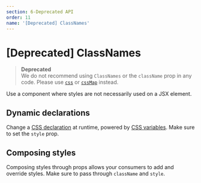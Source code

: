 ```yaml
---
section: 6-Deprecated API
order: 11
name: '[Deprecated] ClassNames'
---
```



# \[Deprecated\] ClassNames

> **Deprecated**<br />
> We do not recommend using `ClassNames` or the `className` prop in any code. Please use [`css`](/api-css-prop) or [`cssMap`](/api-cssmap) instead.

Use a component where styles are not necessarily used on a JSX element.

<ClassNamesObj />

## Dynamic declarations

Change a [CSS declaration](https://developer.mozilla.org/en-US/docs/Learn/CSS/First_steps/How_CSS_is_structured#Properties_and_values) at runtime,
powered by [CSS variables](https://developer.mozilla.org/en-US/docs/Web/CSS/Using_CSS_custom_properties).
Make sure to set the `style` prop.

<ClassNamesDynamic />

## Composing styles

Composing styles through props allows your consumers to add and override styles.
Make sure to pass through `className` and `style`.

<ClassNamesComposition />
